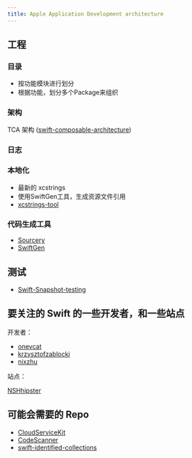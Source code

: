 ```yaml
---
title: Apple Application Development architecture
---
```


## 工程

### 目录

* 按功能模块进行划分
* 根据功能，划分多个Package来组织

### 架构

TCA 架构 ([swift-composable-architecture](https://github.com/pointfreeco/swift-composable-architecture))

### 日志

### 本地化
* 最新的 xcstrings
* 使用SwiftGen工具，生成资源文件引用
* [xcstrings-tool](https://github.com/liamnichols/xcstrings-tool)

### 代码生成工具

* [Sourcery](https://github.com/krzysztofzablocki/Sourcery)
* [SwiftGen](https://github.com/SwiftGen/SwiftGen)

## 测试
* [Swift-Snapshot-testing](https://github.com/pointfreeco/swift-snapshot-testing)

## 要关注的 Swift 的一些开发者，和一些站点

开发者：

* [onevcat](https://github.com/onevcat)
* [krzysztofzablocki](https://github.com/krzysztofzablocki)
* [nixzhu](https://github.com/nixzhu)

站点：

[NSHhipster](https://nshipster.com/)


## 可能会需要的 Repo

* [CloudServiceKit](https://github.com/alexiscn/CloudServiceKit)
* [CodeScanner](https://github.com/twostraws/CodeScanner)
* [swift-identified-collections](https://github.com/pointfreeco/swift-identified-collections)